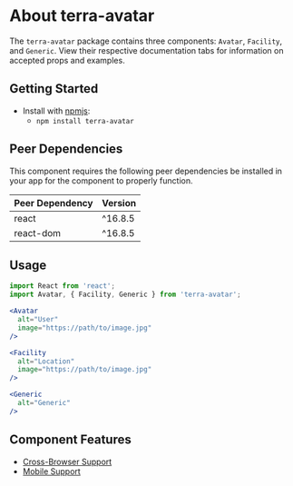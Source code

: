 
<Badge />

# About terra-avatar

The `terra-avatar` package contains three components: `Avatar`, `Facility`, and `Generic`. View their respective documentation tabs for information on accepted props and examples.

## Getting Started

- Install with [npmjs](https://www.npmjs.com):
  - `npm install terra-avatar`

<!-- AUTO-GENERATED-CONTENT:START Peer Dependencies -->
## Peer Dependencies

This component requires the following peer dependencies be installed in your app for the component to properly function.

| Peer Dependency | Version |
|-|-|
| react | ^16.8.5 |
| react-dom | ^16.8.5 |

<!-- AUTO-GENERATED-CONTENT:END -->

## Usage

```jsx
import React from 'react';
import Avatar, { Facility, Generic } from 'terra-avatar';

<Avatar
  alt="User"
  image="https://path/to/image.jpg"
/>

<Facility
  alt="Location"
  image="https://path/to/image.jpg"
/>

<Generic
  alt="Generic"
/>
```

## Component Features

 * [Cross-Browser Support](https://engineering.cerner.com/terra-ui/contributing/terra-ui/component-standards#cross-browser-support)
 * [Mobile Support](https://engineering.cerner.com/terra-ui/contributing/terra-ui/component-standards#mobile-support)
